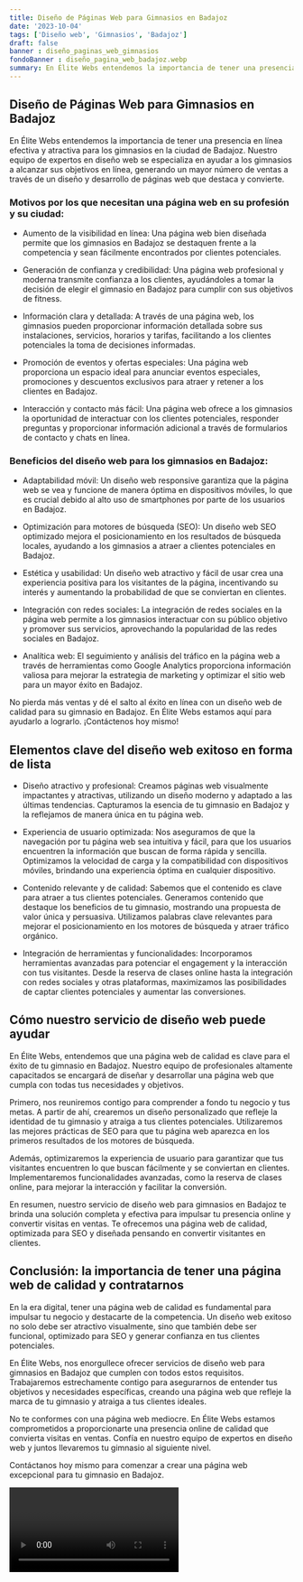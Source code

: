```yaml
---
title: Diseño de Páginas Web para Gimnasios en Badajoz
date: '2023-10-04'
tags: ['Diseño web', 'Gimnasios', 'Badajoz']
draft: false
banner : diseño_paginas_web_gimnasios
fondoBanner : diseño_pagina_web_badajoz.webp
summary: En Élite Webs entendemos la importancia de tener una presencia en línea efectiva y atractiva para los gimnasios en la ciudad de Badajoz. Nuestro equipo de expertos en diseño web se especializa en ayudar a los gimnasios a alcanzar sus objetivos en línea, generando un mayor número de ventas a través de un diseño y desarrollo de páginas web que destaca y convierte.
---
```


## Diseño de Páginas Web para Gimnasios en Badajoz

En Élite Webs entendemos la importancia de tener una presencia en línea efectiva y atractiva para los gimnasios en la ciudad de Badajoz. Nuestro equipo de expertos en diseño web se especializa en ayudar a los gimnasios a alcanzar sus objetivos en línea, generando un mayor número de ventas a través de un diseño y desarrollo de páginas web que destaca y convierte.

### Motivos por los que necesitan una página web en su profesión y su ciudad:

- Aumento de la visibilidad en línea: Una página web bien diseñada permite que los gimnasios en Badajoz se destaquen frente a la competencia y sean fácilmente encontrados por clientes potenciales.

- Generación de confianza y credibilidad: Una página web profesional y moderna transmite confianza a los clientes, ayudándoles a tomar la decisión de elegir el gimnasio en Badajoz para cumplir con sus objetivos de fitness.

- Información clara y detallada: A través de una página web, los gimnasios pueden proporcionar información detallada sobre sus instalaciones, servicios, horarios y tarifas, facilitando a los clientes potenciales la toma de decisiones informadas.

- Promoción de eventos y ofertas especiales: Una página web proporciona un espacio ideal para anunciar eventos especiales, promociones y descuentos exclusivos para atraer y retener a los clientes en Badajoz.

- Interacción y contacto más fácil: Una página web ofrece a los gimnasios la oportunidad de interactuar con los clientes potenciales, responder preguntas y proporcionar información adicional a través de formularios de contacto y chats en línea.

### Beneficios del diseño web para los gimnasios en Badajoz:

- Adaptabilidad móvil: Un diseño web responsive garantiza que la página web se vea y funcione de manera óptima en dispositivos móviles, lo que es crucial debido al alto uso de smartphones por parte de los usuarios en Badajoz.

- Optimización para motores de búsqueda (SEO): Un diseño web SEO optimizado mejora el posicionamiento en los resultados de búsqueda locales, ayudando a los gimnasios a atraer a clientes potenciales en Badajoz.

- Estética y usabilidad: Un diseño web atractivo y fácil de usar crea una experiencia positiva para los visitantes de la página, incentivando su interés y aumentando la probabilidad de que se conviertan en clientes.

- Integración con redes sociales: La integración de redes sociales en la página web permite a los gimnasios interactuar con su público objetivo y promover sus servicios, aprovechando la popularidad de las redes sociales en Badajoz.

- Analítica web: El seguimiento y análisis del tráfico en la página web a través de herramientas como Google Analytics proporciona información valiosa para mejorar la estrategia de marketing y optimizar el sitio web para un mayor éxito en Badajoz.

No pierda más ventas y dé el salto al éxito en línea con un diseño web de calidad para su gimnasio en Badajoz. En Élite Webs estamos aquí para ayudarlo a lograrlo. ¡Contáctenos hoy mismo!


<GifSeo />

<Cta />

## Elementos clave del diseño web exitoso en forma de lista

- Diseño atractivo y profesional: Creamos páginas web visualmente impactantes y atractivas, utilizando un diseño moderno y adaptado a las últimas tendencias. Capturamos la esencia de tu gimnasio en Badajoz y la reflejamos de manera única en tu página web.

- Experiencia de usuario optimizada: Nos aseguramos de que la navegación por tu página web sea intuitiva y fácil, para que los usuarios encuentren la información que buscan de forma rápida y sencilla. Optimizamos la velocidad de carga y la compatibilidad con dispositivos móviles, brindando una experiencia óptima en cualquier dispositivo.

- Contenido relevante y de calidad: Sabemos que el contenido es clave para atraer a tus clientes potenciales. Generamos contenido que destaque los beneficios de tu gimnasio, mostrando una propuesta de valor única y persuasiva. Utilizamos palabras clave relevantes para mejorar el posicionamiento en los motores de búsqueda y atraer tráfico orgánico.

- Integración de herramientas y funcionalidades: Incorporamos herramientas avanzadas para potenciar el engagement y la interacción con tus visitantes. Desde la reserva de clases online hasta la integración con redes sociales y otras plataformas, maximizamos las posibilidades de captar clientes potenciales y aumentar las conversiones.

## Cómo nuestro servicio de diseño web puede ayudar

En Élite Webs, entendemos que una página web de calidad es clave para el éxito de tu gimnasio en Badajoz. Nuestro equipo de profesionales altamente capacitados se encargará de diseñar y desarrollar una página web que cumpla con todas tus necesidades y objetivos.

Primero, nos reuniremos contigo para comprender a fondo tu negocio y tus metas. A partir de ahí, crearemos un diseño personalizado que refleje la identidad de tu gimnasio y atraiga a tus clientes potenciales. Utilizaremos las mejores prácticas de SEO para que tu página web aparezca en los primeros resultados de los motores de búsqueda.

Además, optimizaremos la experiencia de usuario para garantizar que tus visitantes encuentren lo que buscan fácilmente y se conviertan en clientes. Implementaremos funcionalidades avanzadas, como la reserva de clases online, para mejorar la interacción y facilitar la conversión.

En resumen, nuestro servicio de diseño web para gimnasios en Badajoz te brinda una solución completa y efectiva para impulsar tu presencia online y convertir visitas en ventas. Te ofrecemos una página web de calidad, optimizada para SEO y diseñada pensando en convertir visitantes en clientes.

## Conclusión: la importancia de tener una página web de calidad y contratarnos 

En la era digital, tener una página web de calidad es fundamental para impulsar tu negocio y destacarte de la competencia. Un diseño web exitoso no solo debe ser atractivo visualmente, sino que también debe ser funcional, optimizado para SEO y generar confianza en tus clientes potenciales.

En Élite Webs, nos enorgullece ofrecer servicios de diseño web para gimnasios en Badajoz que cumplen con todos estos requisitos. Trabajaremos estrechamente contigo para asegurarnos de entender tus objetivos y necesidades específicas, creando una página web que refleje la marca de tu gimnasio y atraiga a tus clientes ideales.

No te conformes con una página web mediocre. En Élite Webs estamos comprometidos a proporcionarte una presencia online de calidad que convierta visitas en ventas. Confía en nuestro equipo de expertos en diseño web y juntos llevaremos tu gimnasio al siguiente nivel.

Contáctanos hoy mismo para comenzar a crear una página web excepcional para tu gimnasio en Badajoz.

<Video />

<CtaBot job='Gimnasios' city='Badajoz'/>

<Gmaps query='Badajoz+españa+maps' />